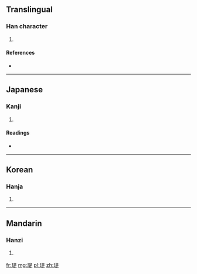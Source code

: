 {{also|珶}}
==Translingual==

===Han character===
{{Han char|rn=96|rad=玉|as=09|sn=13|four=|canj=一土日一人 (MGAMO)}}

# {{defn|Han|sort=玉09}}

====References====
* {{Han ref|kx=0736.210|dkj=21100|dj=1148.010|hdz=21126.030|uh=7445|ud=29765}}

----

==Japanese==

===Kanji===
{{ja-kanji|grade=|rs=玉09}}

# {{defn|Japanese|sort=玉09}}

====Readings====
* {{ja-readings|on=[[てい]] (tei), [[だい]] (dai)|kun=|nanori=}}

----

==Korean==

===Hanja===
{{ko-hanja|hangeul=제|eumhun=|rv=je|mr=che|y=cey}}

# {{defn|Korean|sort=玉09}}

----

==Mandarin==

===Hanzi===
{{cmn-hanzi|pin=[[tí]] ([[ti2]])|wg=t'i<sup>2</sup>}}

# {{defn|Mandarin|sort=玉09}}

[[fr:瑅]]
[[mg:瑅]]
[[pl:瑅]]
[[zh:瑅]]